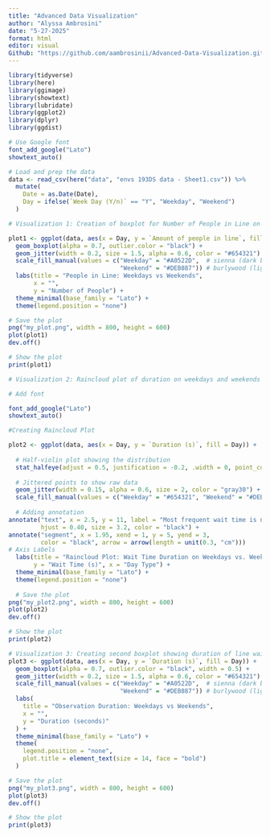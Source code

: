 ```yaml
---
title: "Advanced Data Visualization"
author: "Alyssa Ambrosini"
date: "5-27-2025"
format: html
editor: visual
Github: "https://github.com/aambrosinii/Advanced-Data-Visualization.git"
---
```


```r
library(tidyverse)
library(here)
library(ggimage)
library(showtext)
library(lubridate)
library(ggplot2)
library(dplyr)
library(ggdist)
```

```r
# Use Google font
font_add_google("Lato")
showtext_auto()

# Load and prep the data
data <- read_csv(here("data", "envs 193DS data - Sheet1.csv")) %>%
  mutate(
    Date = as.Date(Date),
    Day = ifelse(`Week Day (Y/n)` == "Y", "Weekday", "Weekend")
  )
```

```r
# Visualization 1: Creation of boxplot for Number of People in Line on Weekdays vs. Weekends

plot1 <- ggplot(data, aes(x = Day, y = `Amount of people in line`, fill = Day)) +
  geom_boxplot(alpha = 0.7, outlier.color = "black") +
  geom_jitter(width = 0.2, size = 1.5, alpha = 0.6, color = "#654321") +
  scale_fill_manual(values = c("Weekday" = "#A0522D",  # sienna (dark brown)
                               "Weekend" = "#DEB887")) # burlywood (light brown)
  labs(title = "People in Line: Weekdays vs Weekends",
       x = "",
       y = "Number of People") +
  theme_minimal(base_family = "Lato") +
  theme(legend.position = "none")

# Save the plot
png("my_plot.png", width = 800, height = 600)
plot(plot1) 
dev.off()

# Show the plot
print(plot1)
```

```r

# Visualization 2: Raincloud plot of duration on weekdays and weekends

# Add font

font_add_google("Lato")
showtext_auto()

#Creating Raincloud Plot

plot2 <- ggplot(data, aes(x = Day, y = `Duration (s)`, fill = Day)) +
  
  # Half-violin plot showing the distribution
  stat_halfeye(adjust = 0.5, justification = -0.2, .width = 0, point_colour = NA) +
  
  # Jittered points to show raw data
  geom_jitter(width = 0.15, alpha = 0.6, size = 2, color = "gray30") +
  scale_fill_manual(values = c("Weekday" = "#654321", "Weekend" = "#DEB887")) +
  
  # Adding annotation
annotate("text", x = 2.5, y = 11, label = "Most frequent wait time is near zero for each group", 
         hjust = 0.40, size = 3.2, color = "black") +
annotate("segment", x = 1.95, xend = 1, y = 5, yend = 3, 
         color = "black", arrow = arrow(length = unit(0.3, "cm")))
# Axis Labels
  labs(title = "Raincloud Plot: Wait Time Duration on Weekdays vs. Weekends",
       y = "Wait Time (s)", x = "Day Type") +
  theme_minimal(base_family = "Lato") +
  theme(legend.position = "none")
  
  # Save the plot
png("my_plot2.png", width = 800, height = 600)
plot(plot2) 
dev.off()

# Show the plot
print(plot2)
```

```r
# Visualization 3: Creating second boxplot showing duration of line wait on weekdays vs. weekends
plot3 <- ggplot(data, aes(x = Day, y = `Duration (s)`, fill = Day)) +
  geom_boxplot(alpha = 0.7, outlier.color = "black", width = 0.5) +
  geom_jitter(width = 0.2, size = 1.5, alpha = 0.6, color = "#654321") +
  scale_fill_manual(values = c("Weekday" = "#A0522D",  # sienna (dark brown)
                               "Weekend" = "#DEB887")) # burlywood (light brown)
  labs(
    title = "Observation Duration: Weekdays vs Weekends",
    x = "",
    y = "Duration (seconds)"
  ) +
  theme_minimal(base_family = "Lato") +
  theme(
    legend.position = "none",
    plot.title = element_text(size = 14, face = "bold")
  )

# Save the plot
png("my_plot3.png", width = 800, height = 600)
plot(plot3) 
dev.off()

# Show the plot
print(plot3)
```
